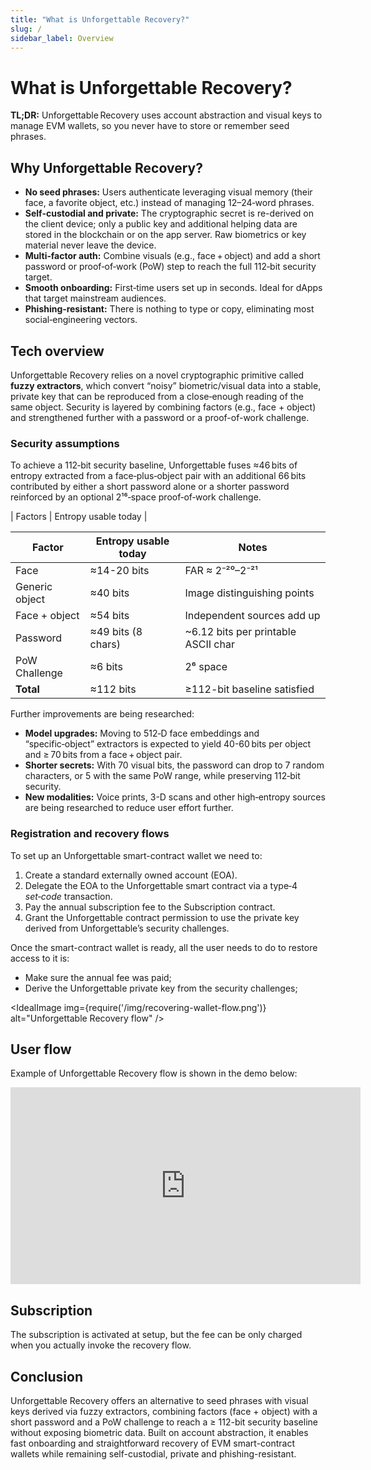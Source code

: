 ```yaml
---
title: "What is Unforgettable Recovery?"
slug: /
sidebar_label: Overview
---
```



# What is Unforgettable Recovery?

**TL;DR:** Unforgettable Recovery uses account abstraction and visual keys to manage EVM wallets, so you never have to store or remember seed phrases.

## Why Unforgettable Recovery?

- **No seed phrases:** Users authenticate leveraging visual memory (their face, a favorite object, etc.) instead of managing 12–24‑word phrases.
- **Self-custodial and private:** The cryptographic secret is re-derived on the client device; only a public key and additional helping data are stored in the blockchain or on the app server. Raw biometrics or key material never leave the device.
- **Multi‑factor auth:** Combine visuals (e.g., face + object) and add a short password or proof‑of‑work (PoW) step to reach the full 112‑bit security target.
- **Smooth onboarding:** First‑time users set up in seconds. Ideal for dApps that target mainstream audiences.
- **Phishing‑resistant:** There is nothing to type or copy, eliminating most social‑engineering vectors.

## Tech overview

Unforgettable Recovery relies on a novel cryptographic primitive called **fuzzy extractors**, which convert “noisy” biometric/visual data into a stable, private key that can be reproduced from a close‑enough reading of the same object. Security is layered by combining factors (e.g., face + object) and strengthened further with a password or a proof-of-work challenge.

### Security assumptions

To achieve a 112‑bit security baseline, Unforgettable fuses ≈46 bits of entropy extracted from a face‑plus‑object pair with an additional 66 bits contributed by either a short password alone or a shorter password reinforced by an optional 2¹⁶‑space proof‑of‑work challenge.

| Factors | Entropy usable today |

| Factor            | Entropy usable today | Notes |
|-------------------|-----------------------|-------|
| Face              | ≈14-20 bits             | FAR ≈ 2⁻²⁰–2⁻²¹ |
| Generic object    | ≈40 bits             | Image distinguishing points |
| Face + object     | ≈54 bits             | Independent sources add up |
| Password          | ≈49 bits (8 chars) | ~6.12 bits per printable ASCII char |
| PoW Challenge     | ≈6 bits             | 2⁶ space |
| **Total**         | ≈112 bits           | ≥112-bit baseline satisfied |

Further improvements are being researched:

- **Model upgrades:** Moving to 512‑D face embeddings and “specific‑object” extractors is expected to yield 40-60 bits per object and ≥ 70 bits from a face + object pair.
- **Shorter secrets:** With 70 visual bits, the password can drop to 7 random characters, or 5 with the same PoW range, while preserving 112‑bit security.
- **New modalities:** Voice prints, 3-D scans and other high‑entropy sources are being researched to reduce user effort further.

### Registration and recovery flows

To set up an Unforgettable smart-contract wallet we need to:

1. Create a standard externally owned account (EOA).
2. Delegate the EOA to the Unforgettable smart contract via a type‑4 *set‑code* transaction.
3. Pay the annual subscription fee to the Subscription contract.
4. Grant the Unforgettable contract permission to use the private key derived from Unforgettable’s security challenges.

Once the smart-contract wallet is ready, all the user needs to do to restore access to it is:

- Make sure the annual fee was paid;
- Derive the Unforgettable private key from the security challenges;

<IdealImage img={require('/img/recovering-wallet-flow.png')} alt="Unforgettable Recovery flow" />

## User flow

Example of Unforgettable Recovery flow is shown in the demo below:

<iframe
  width="560"
  height="315"
  src="https://www.youtube.com/embed/uZrqQsSihZE"
  title="YouTube Short - Unforgettable Recovery Demo"
  frameborder="0"
  allow="accelerometer; autoplay; clipboard-write; encrypted-media; gyroscope; picture-in-picture; web-share"
  allowfullscreen>
</iframe>

## Subscription

The subscription is activated at setup, but the fee can be only charged when you actually invoke the recovery flow.

## Conclusion

Unforgettable Recovery offers an alternative to seed phrases with visual keys derived via fuzzy extractors, combining factors (face + object) with a short password and a PoW  challenge to reach a ≥ 112-bit security baseline without exposing biometric data. Built on account abstraction, it enables fast onboarding and straightforward recovery of EVM smart-contract wallets while remaining self-custodial, private and phishing-resistant.